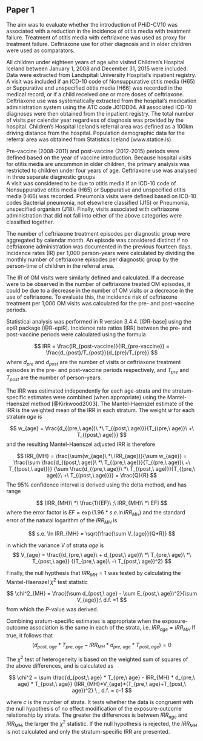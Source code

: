 ## Paper 1

The aim was to evaluate whether the introduction of PHiD-CV10 was associated with a reduction in the incidence of otitis media with treatment failure. 
Treatment of otitis media with ceftriaxone was used as proxy for treatment failure.
Ceftriaxone use for other diagnosis and in older children were used as comparators.

All children under eighteen years of age who visited Children's Hospital Iceland between January 1, 2008 and December 31, 2015 were included.
Data were extracted from Landspitali University Hospital's inpatient registry.
A visit was included if an ICD-10 code of Nonsuppurative otitis media (H65) or Suppurative and unspecified otitis media (H66) was recorded in the medical record, or if a child received one or more doses of ceftriaxone.
Ceftriaxone use was systematically extracted from the hospital's medication administration system using the ATC code J01DD04.
All associated ICD-10 diagnoses were then obtained from the inpatient registry.
The total number of visits per calendar year regardless of diagnosis was provided by the hospital.
Children's Hospital Iceland's referral area was defined as a 100km driving distance from the hospital.
Population demographic data for the referral area was obtained from Statistics Iceland (www.statice.is).

Pre-vaccine (2008-2011) and post-vaccine (2012-2015) periods were defined based on the year of vaccine introduction.
Because hospital visits for otitis media are uncommon in older children, the primary analysis was restricted to children under four years of age. 
Ceftriaxone use was analysed in three separate diagnostic groups  
A visit was considered to be due to otitis media if an ICD-10 code of Nonsuppurative otitis media (H65) or Suppurative and unspecified otitis media (H66) was recorded.
Pneumonia visits were defined based on ICD-10 codes Bacterial pneumonia, not elsewhere classified (J15) or Pneumonia, unspecified organism (J18).
Finally, visits associated with ceftriaxone administration that did not fall into either of the above categories were classified together.

The number of ceftriaxone treatment episodes per diagnostic group were aggregated by calendar month.
An episode was considered distinct if no ceftriaxone administration was documented in the previous fourteen days.
Incidence rates (IR) per 1,000 person-years were calculated by dividing the monthly number of ceftriaxone episodes per diagnostic group by the person-time of children in the referral area.

The IR of OM visits were similarly defined and calculated.
If a decrease were to be observed in the number of ceftriaxone treated OM episodes, it could be due to a decrease in the number of OM visits or a decrease in the use of ceftriaxone.
To evaluate this, the incidence risk of ceftriaxone treatment per 1,000 OM visits was calculated for the pre- and post-vaccine periods. 

Statistical analysis was performed in R version 3.4.4. [@R-base] using the epiR package [@R-epiR].
Incidence rate ratios (IRR) between the pre- and post-vaccine periods were calculated using the formula

$$
IRR =
\frac{IR_{post-vaccine}}{IR_{pre-vaccine}} =
\frac{d_{post}/T_{post}}{d_{pre}/T_{pre}}
$$
where $d_{pre}$ and $d_{post}$ are the number of visits or ceftriaxone treatment episodes in the pre- and post-vaccine periods respectively, and $T_{pre}$ and $T_{post}$ are the number of person-years.

The IRR was estimated independently for each age-strata and the stratum-specific estimates were combined (when appropriate) using the Mantel-Haenszel method [@Kirkwood2003].
The Mantel-Haenszel estimate of the IRR is the weighted mean of the IRR in each stratum.
The weight $w$ for each stratum $age$ is 

$$
w_{age} = \frac{d_{(pre,\ age})\ *\ T_{(post,\ age)}}{T_{(pre,\ age)}\ +\ T_{(post,\ age)}}
$$
and the resulting Mantel-Haenszel adjusted IRR is therefore

$$
IRR_{MH} = 
\frac{\sum(w_{age}\ *\ IRR_{age})}{\sum w_{age}} = 
\frac{\sum \frac{d_{(post,\ age)}\ *\ T_{(pre,\ age)}}{T_{(pre,\ age)}\ +\ T_{(post,\ age)}}}
{\sum \frac{d_{(pre,\ age)}\ *\ T_{(post,\ age)}}{T_{(pre,\ age)}\ +\ T_{(post,\ age)}}} =
\frac{Q}{R}
$$
The 95% confidence interval is derived using the delta method, and has range 

$$
[IRR_{MH}\ *\ \frac{1}{EF}\ ;\ IRR_{MH}\ *\ EF]
$$ 
where the error factor is $EF = \exp(1.96\ *\ s.e. \ln IRR_{MH})$ and the standard error of the natural logarithm of the $IRR_{MH}$ is 

$$
s.e. \ln IRR_{MH} = 
\sqrt{\frac{\sum V_{age}}{Q*R}}
$$

in which the variance $V$ of strata $age$ is
$$
V_{age} = 
\frac{(d_{pre,\ age}\ + d_{post,\ age})\ *\ T_{pre,\ age}\ *\ T_{post,\ age}}
{(T_{pre,\ age}\ +\ T_{post,\ age})^2}
$$

Finally, the null hypthesis that $IRR_{MH} = 1$ was tested by calculating the Mantel-Haenszel $\chi^2$ test statistic 

$$
\chi^2_{MH} = 
\frac{(\sum d_{post,\ age} - \sum E_{post,\ age})^2}{\sum V_{age}};\ d.f.  =1
$$
from which the *P*-value was derived. 

Combining sratum-specific estimates is appropriate when the exposure-outcome association is the same in each of the strata, i.e. $IRR_{age} = IRR_{MH}$ 
If true, it follows that 
$$
(d_{post,\ age} * T_{pre,\ age} - IRR_{MH} * d_{pre,\ age} * T_{post,\ age}) = 0
$$

The $\chi^2$ test of heterogeneity is based on the weighted sum of squares of the above differences, and is calculated as

$$
\chi^2 =
\sum \frac{d_{post,\ age} * T_{pre,\ age} - IRR_{MH} * d_{pre,\ age} * T_{post,\ age}}
{IRR_{MH}*V_{age}*(T_{pre,\ age}+T_{post,\ age})^2}
\ , d.f. = c-1
$$

where $c$ is the number of strata. 
It tests whether the data is congruent with the null hypothesis of no effect modification of the exposure-outcome relationship by strata.
The greater the differences is between $IRR_{age}$ and $IRR_{MH}$, the larger the $\chi^2$ statistic.
If the null hypothesis is rejected, the $IRR_{MH}$ is not calculated and only the stratum-specific IRR are presented. 

